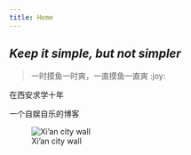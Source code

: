 ```yaml
---
title: Home
---
```

## _Keep it simple, but not simpler_

>一时摸鱼一时爽，一直摸鱼一直爽 :joy:

在西安求学十年

一个自娱自乐的博客


![Xi'an city wall](img/Xi'an1920X14401.jpg)





